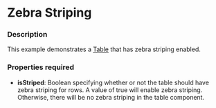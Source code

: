 
# Zebra Striping

### Description
This example demonstrates a [Table](/components/cerner-terra-framework-docs/table/about) that has zebra striping enabled.

### Properties required
* **isStriped**: Boolean specifying whether or not the table should have zebra striping for rows. A value of true will enable zebra striping.  
Otherwise, there will be no zebra striping in the table component. 

<ZebraStripedTable title='Zebra Striped Table Example' />

